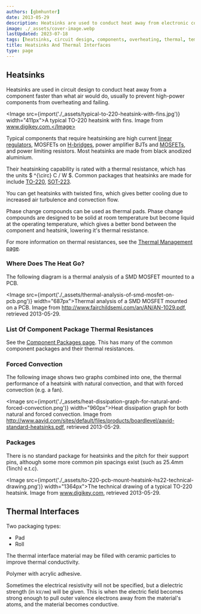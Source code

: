 ```yaml
---
authors: [gbmhunter]
date: 2013-05-29
description: Heatsinks are used to conduct heat away from electronic components.
image: ./_assets/cover-image.webp
lastUpdated: 2023-07-18
tags: [heatsinks, circuit design, components, overheating, thermal, temperature, packages, pads, interfaces, thermal interfaces]
title: Heatsinks And Thermal Interfaces
type: page
---
```


## Heatsinks

Heatsinks are used in circuit design to conduct heat away from a component faster than what air would do, usually to prevent high-power components from overheating and failing.

<Image src={import('./_assets/typical-to-220-heatsink-with-fins.jpg')} width="411px">A typical TO-220 heatsink with fins. Image from www.digikey.com.</Image>

Typical components that require heatsinking are high current [linear regulators](/electronics/components/power-regulators), MOSFETs on [H-bridges](/electronics/components/h-bridges/), power amplifier BJTs and [MOSFETs](/electronics/components/transistors/mosfets), and power limiting resistors. Most heatsinks are made from black anodized aluminium.

Their heatsinking capability is rated with a thermal resistance, which has the units $ ^{\circ} C / W $. Common packages that heatsinks are made for include [TO-220](/pcb-design/component-packages/to-220-component-package), [SOT-223](/pcb-design/component-packages/sot-23-component-package).

You can get heatsinks with twisted fins, which gives better cooling due to increased air turbulence and convection flow.

Phase change compounds can be used as thermal pads. Phase change compounds are designed to be solid at room temperature but become liquid at the operating temperature, which gives a better bond between the component and heatsink, lowering it's thermal resistance.

For more information on thermal resistances, see the [Thermal Management page](/electronics/circuit-design/thermal-management).

### Where Does The Heat Go?

The following diagram is a thermal analysis of a SMD MOSFET mounted to a PCB.

<Image src={import('./_assets/thermal-analysis-of-smd-mosfet-on-pcb.png')} width="687px">Thermal analysis of a SMD MOSFET mounted on a PCB. Image from http://www.fairchildsemi.com/an/AN/AN-1029.pdf, retrieved 2013-05-29.</Image>

### List Of Component Package Thermal Resistances

See the [Component Packages page](/pcb-design/component-packages). This has many of the common component packages and their thermal resistances.

### Forced Convection

The following image shows two graphs combined into one, the thermal performance of a heatsink with natural convection, and that with forced convection (e.g. a fan).

<Image src={import('./_assets/heat-dissipation-graph-for-natural-and-forced-convection.png')} width="960px">Heat dissipation graph for both natural and forced convection. Image from http://www.aavid.com/sites/default/files/products/boardlevel/aavid-standard-heatsinks.pdf, retrieved 2013-05-29.</Image>

### Packages

There is no standard package for heatsinks and the pitch for their support pins, although some more common pin spacings exist (such as 25.4mm (1inch) e.t.c).

<Image src={import('./_assets/to-220-pcb-mount-heatsink-hs22-technical-drawing.png')} width="1364px">The technical drawing of a typical TO-220 heatsink. Image from www.digikey.com, retrieved 2013-05-29.</Image>

## Thermal Interfaces

Two packaging types:

* Pad
* Roll

The thermal interface material may be filled with ceramic particles to improve thermal conductivity.

Polymer with acrylic adhesive.

Sometimes the electrical resistivity will not be specified, but a dielectric strength (in `kV/mm`) will be given. This is when the electric field becomes strong enough to pull outer valence electrons away from the material's atoms, and the material becomes conductive.
